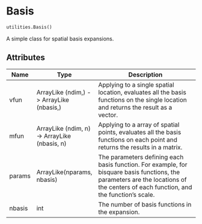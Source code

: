 # Basis { #jax_idem.utilities.Basis }

```python
utilities.Basis()
```

A simple class for spatial basis expansions.

## Attributes {.doc-section .doc-section-attributes}

| Name   | Type                                         | Description                                                                                                                                                                         |
|--------|----------------------------------------------|-------------------------------------------------------------------------------------------------------------------------------------------------------------------------------------|
| vfun   | ArrayLike (ndim,) -> ArrayLike (nbasis,)     | Applying to a single spatial location, evaluates all the basis functions on the single location and returns the result as a vector.                                                 |
| mfun   | ArrayLike (ndim, n) -> ArrayLike (nbasis, n) | Applying to a array of spatial points, evaluates all the basis functions on each point and returns the results in a matrix.                                                         |
| params | ArrayLike(nparams, nbasis)                   | The parameters defining each basis function. For example, for bisquare basis functions, the parameters are the locations of the centers of each function, and the function's scale. |
| nbasis | int                                          | The number of basis functions in the expansion.                                                                                                                                     |